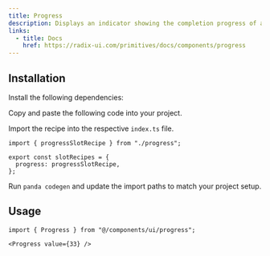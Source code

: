 ```yaml
---
title: Progress
description: Displays an indicator showing the completion progress of a task, typically displayed as a progress bar.
links:
  - title: Docs
    href: https://radix-ui.com/primitives/docs/components/progress
---
```


<ComponentPreview name="progress-demo" />

## Installation

<Steps>

<Step>Install the following dependencies:</Step>

<PackageInstaller name="@radix-ui/react-progress" />

<Step>Copy and paste the following code into your project.</Step>

<ComponentSource name="progress.ts" type="slot-recipe" />

<ComponentSource name="progress.tsx" type="component" />

<Step>Import the recipe into the respective `index.ts` file.</Step>

```tsx
import { progressSlotRecipe } from "./progress";

export const slotRecipes = {
  progress: progressSlotRecipe,
};
```

<Step>Run `panda codegen` and update the import paths to match your project setup.</Step>

</Steps>

## Usage

```tsx
import { Progress } from "@/components/ui/progress";
```

```tsx
<Progress value={33} />
```
